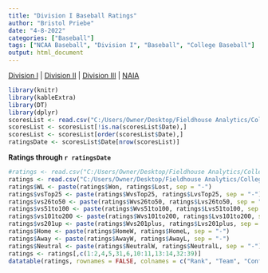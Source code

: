 ```yaml
---
title: "Division I Baseball Ratings"
author: "Bristol Priebe"
date: "4-8-2022"
categories: ["Baseball"]
tags: ["NCAA Baseball", "Division I", "Baseball", "College Baseball"]
output: html_document
---
```


[Division I](https://fieldhouseanalytics.com/ratings/div1/) | [Division II](https://fieldhouseanalytics.com/ratings/div2/) | [Division III](https://fieldhouseanalytics.com/ratings/div3/) |
[NAIA](https://fieldhouseanalytics.com/ratings/naia/)

```r
library(knitr)
library(kableExtra)
library(DT)
library(dplyr)
scoresList <- read.csv("C:/Users/Owner/Desktop/Fieldhouse Analytics/College Baseball/2022 Massey Scores.csv")
scoresList <- scoresList[!is.na(scoresList$Date),]
scoresList <- scoresList[order(scoresList$Date),]
ratingsDate <- scoresList$Date[nrow(scoresList)]
```

**Ratings through `r ratingsDate`**

```r

#ratings <- read.csv("C:/Users/Owner/Desktop/Fieldhouse Analytics/College Baseball/2022 Current Ratings - D-I.csv")
ratings <- read.csv("C:/Users/Owner/Desktop/Fieldhouse Analytics/College Baseball/2022 Ratings + Miscellaneous Data - D-I.csv")
ratings$WL <- paste(ratings$Won, ratings$Lost, sep = "-")
ratings$vsTop25 <- paste(ratings$WvsTop25, ratings$LvsTop25, sep = "-")
ratings$vs26to50 <- paste(ratings$Wvs26to50, ratings$Lvs26to50, sep = "-")
ratings$vs51to100 <- paste(ratings$Wvs51to100, ratings$Lvs51to100, sep = "-")
ratings$vs101to200 <- paste(ratings$Wvs101to200, ratings$Lvs101to200, sep = "-")
ratings$vs201up <- paste(ratings$Wvs201plus, ratings$Lvs201plus, sep = "-")
ratings$Home <- paste(ratings$HomeW, ratings$HomeL, sep = "-")
ratings$Away <- paste(ratings$AwayW, ratings$AwayL, sep = "-")
ratings$Neutral <- paste(ratings$NeutralW, ratings$NeutralL, sep = "-")
ratings <- ratings[,c(1:2,4,5,31,6,10:11,13:14,32:39)]
datatable(ratings, rownames = FALSE, colnames = c("Rank", "Team", "Conference", "Rating", "Record", "RPI", "SOS", "Rank","SOR","Rank","vs Top25","vs 26-50","vs 51-100","vs 101-200", "vs 201+", "Home", "Away", "Neutral"), class = "cell-border stripe", options = list(columnDefs = list(list(className = "dt-center", targets = c(0,2:5))), pageLength = 301)) %>% formatRound("CurrentRating", digits = 2) %>% formatRound("ExpWinPct", digits = 3) %>% formatRound("WinsOverExp", digits = 1)
```

